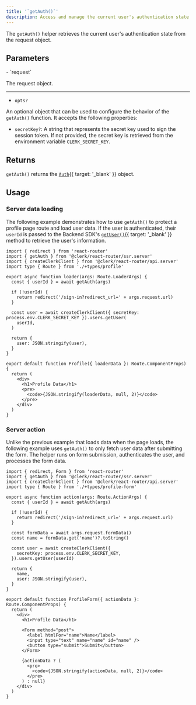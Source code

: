 ```yaml
---
title: '`getAuth()`'
description: Access and manage the current user's authentication state in your React application with Clerk's getAuth() helper.
---
```


The `getAuth()` helper retrieves the current user's authentication state from the request object.

## Parameters

<Properties>
  - `request`

  The request object.

  ---

  - `opts?`

  An optional object that can be used to configure the behavior of the `getAuth()` function. It accepts the following properties:

  - `secretKey?`: A string that represents the secret key used to sign the session token. If not provided, the secret key is retrieved from the environment variable `CLERK_SECRET_KEY`.
</Properties>

## Returns

`getAuth()` returns the [`Auth`](/docs/references/nextjs/auth-object){{ target: '_blank' }} object.

## Usage

### Server data loading

The following example demonstrates how to use `getAuth()` to protect a profile page route and load user data.
If the user is authenticated, their `userId` is passed to the Backend SDK's [`getUser()`](/docs/references/backend/user/get-user){{ target: '_blank' }} method to retrieve the user's information.

```tsx {{ filename: 'app/routes/profile.tsx' }}
import { redirect } from 'react-router'
import { getAuth } from '@clerk/react-router/ssr.server'
import { createClerkClient } from '@clerk/react-router/api.server'
import type { Route } from './+types/profile'

export async function loader(args: Route.LoaderArgs) {
  const { userId } = await getAuth(args)

  if (!userId) {
    return redirect('/sign-in?redirect_url=' + args.request.url)
  }

  const user = await createClerkClient({ secretKey: process.env.CLERK_SECRET_KEY }).users.getUser(
    userId,
  )

  return {
    user: JSON.stringify(user),
  }
}

export default function Profile({ loaderData }: Route.ComponentProps) {
  return (
    <div>
      <h1>Profile Data</h1>
      <pre>
        <code>{JSON.stringify(loaderData, null, 2)}</code>
      </pre>
    </div>
  )
}
```

### Server action

Unlike the previous example that loads data when the page loads, the following example uses `getAuth()` to only fetch user data after submitting the form. The helper runs on form submission, authenticates the user, and processes the form data.

```tsx {{ filename: 'app/routes/profile-form.tsx' }}
import { redirect, Form } from 'react-router'
import { getAuth } from '@clerk/react-router/ssr.server'
import { createClerkClient } from '@clerk/react-router/api.server'
import type { Route } from './+types/profile-form'

export async function action(args: Route.ActionArgs) {
  const { userId } = await getAuth(args)

  if (!userId) {
    return redirect('/sign-in?redirect_url=' + args.request.url)
  }

  const formData = await args.request.formData()
  const name = formData.get('name')?.toString()

  const user = await createClerkClient({
    secretKey: process.env.CLERK_SECRET_KEY,
  }).users.getUser(userId)

  return {
    name,
    user: JSON.stringify(user),
  }
}

export default function ProfileForm({ actionData }: Route.ComponentProps) {
  return (
    <div>
      <h1>Profile Data</h1>

      <Form method="post">
        <label htmlFor="name">Name</label>
        <input type="text" name="name" id="name" />
        <button type="submit">Submit</button>
      </Form>

      {actionData ? (
        <pre>
          <code>{JSON.stringify(actionData, null, 2)}</code>
        </pre>
      ) : null}
    </div>
  )
}
```
